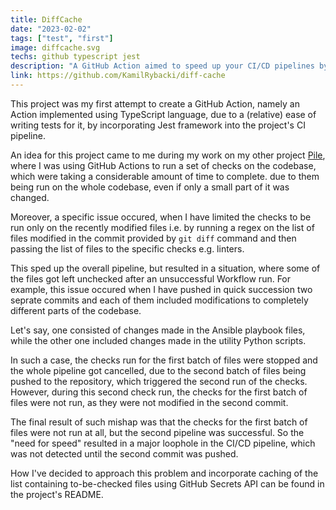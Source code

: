 ```yaml
---
title: DiffCache
date: "2023-02-02"
tags: ["test", "first"]
image: diffcache.svg
techs: github typescript jest
description: "A GitHub Action aimed to speed up your CI/CD pipelines by targeting the specific type of files (e.g. extensions) and memoizing, which are to be processed by checks set up in the integration workflow."
link: https://github.com/KamilRybacki/diff-cache
---
```


This project was my first attempt to create a GitHub Action,
namely an Action implemented using TypeScript language,
due to a (relative) ease of writing tests for it,
by incorporating Jest framework into the project's CI pipeline.

An idea for this project came to me
during my work on my other project
[Pile](https://github.com/KamilRybacki/Pile),
where I was using GitHub Actions to run
a set of checks on the codebase,
which were taking a considerable amount of time to complete.
due to them being run on the whole codebase,
even if only a small part of it was changed.

Moreover, a specific issue occured, when I have limited the checks
to be run only on the recently modified files i.e.
by running a regex on the list of files modified
in the commit provided by `git diff` command
and then passing the list of files to the specific checks e.g. linters.

This sped up the overall pipeline, but resulted in a situation,
where some of the files got left unchecked
after an unsuccessful Workflow run.
For example, this issue occured when I have
pushed in quick succession two seprate commits
and each of them included modifications to
completely different parts of the codebase.

Let's say, one consisted of changes made in the Ansible playbook files,
while the other one included changes made in the utility Python scripts.

In such a case, the checks run for the first batch of files were stopped
and the whole pipeline got cancelled, due to the second batch
of files being pushed to the repository,
which triggered the second run of the checks.
However, during this second check
run, the checks for the first batch of files were not run,
as they were not modified in the second commit.

The final result of such mishap was that the checks for
the first batch of files were not run at all, but the second pipeline was successful.
So the "need for speed" resulted in a major loophole in the CI/CD pipeline,
which was not detected until the second commit was pushed.

How I've decided to approach this problem and incorporate caching
of the list containing to-be-checked files
using GitHub Secrets API can be found
in the project's README.
